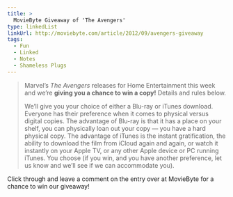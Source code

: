 ```yaml
---
title: >
  MovieByte Giveaway of 'The Avengers'
type: linkedList
linkUrl: http://moviebyte.com/article/2012/09/avengers-giveaway
tags:
  - Fun
  - Linked
  - Notes
  - Shameless Plugs
---
```


> Marvel’s _The Avengers_ releases for Home Entertainment this week and we’re **giving you a chance to win a copy!** Details and rules below.
>
> We’ll give you your choice of either a Blu-ray or iTunes download. Everyone has their preference when it comes to physical versus digital copies. The advantage of Blu-ray is that it has a place on your shelf, you can physically loan out your copy — you have a hard physical copy. The advantage of iTunes is the instant gratification, the ability to download the film from iCloud again and again, or watch it instantly on your Apple TV, or any other Apple device or PC running iTunes. You choose (if you win, and you have another preference, let us know and we’ll see if we can accommodate you).

Click through and leave a comment on the entry over at MovieByte for a chance to win our giveaway!
